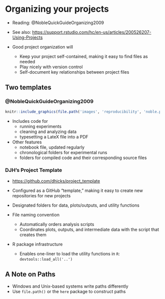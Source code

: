 # Organizing your projects #

- Reading: @NobleQuickGuideOrganizing2009
- See also: <https://support.rstudio.com/hc/en-us/articles/200526207-Using-Projects>

- Good project organization will
    - Keep your project self-contained, making it easy to find files as needed
    - Play nicely with version control
    - Self-document key relationships between project files

## Two templates ##

### @NobleQuickGuideOrganizing2009 ###

```r
knitr::include_graphics(file.path('images', 'reproducibility', 'noble.png'))
```

- Includes code for 
    - running experiments
    - cleaning and analyzing data
    - typesetting a LateX file into a PDF

- Other features 
    - notebook file, updated regularly
    - chronological folders for experimental runs
    - folders for compiled code and their corresponding source files

### DJH's Project Template ###

- <https://github.com/dhicks/project_template>

- Configured as a GitHub "template," making it easy to create new repositories for new projects

- Designated folders for data, plots/outputs, and utility functions

- File naming convention
    - Automatically orders analysis scripts
    - Coordinates plots, outputs, and intermediate data with the script that creates them
    
- R package infrastructure
    - Enables one-liner to load the utility functions in `R`: `devtools::load_all('..')`


## A Note on Paths ##

- Windows and Unix-based systems write paths differently
- Use `file.path()` or the `here` package to construct paths

